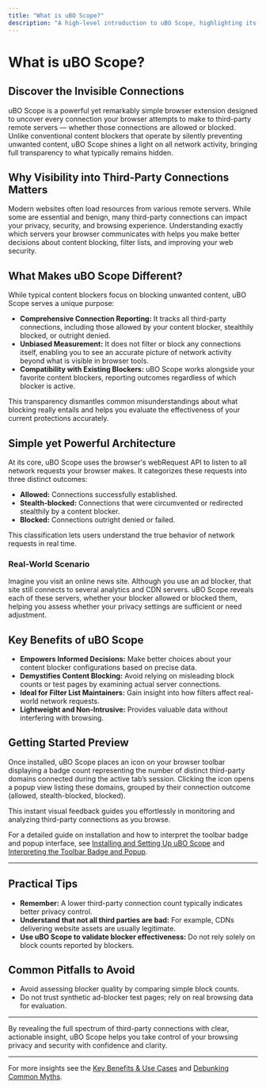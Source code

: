 ```yaml
---
title: "What is uBO Scope?"
description: "A high-level introduction to uBO Scope, highlighting its purpose as a simple yet powerful browser extension for revealing all third-party remote server connections—whether allowed or blocked. Learn how it differs from conventional content blockers, what issues it addresses, and why visibility into server connections matters."
---
```


# What is uBO Scope?

## Discover the Invisible Connections

uBO Scope is a powerful yet remarkably simple browser extension designed to uncover every connection your browser attempts to make to third-party remote servers — whether those connections are allowed or blocked. Unlike conventional content blockers that operate by silently preventing unwanted content, uBO Scope shines a light on all network activity, bringing full transparency to what typically remains hidden.

## Why Visibility into Third-Party Connections Matters

Modern websites often load resources from various remote servers. While some are essential and benign, many third-party connections can impact your privacy, security, and browsing experience. Understanding exactly which servers your browser communicates with helps you make better decisions about content blocking, filter lists, and improving your web security.

## What Makes uBO Scope Different?

While typical content blockers focus on blocking unwanted content, uBO Scope serves a unique purpose:

- **Comprehensive Connection Reporting:** It tracks all third-party connections, including those allowed by your content blocker, stealthily blocked, or outright denied.
- **Unbiased Measurement:** It does not filter or block any connections itself, enabling you to see an accurate picture of network activity beyond what is visible in browser tools.
- **Compatibility with Existing Blockers:** uBO Scope works alongside your favorite content blockers, reporting outcomes regardless of which blocker is active.

This transparency dismantles common misunderstandings about what blocking really entails and helps you evaluate the effectiveness of your current protections accurately.

## Simple yet Powerful Architecture

At its core, uBO Scope uses the browser's webRequest API to listen to all network requests your browser makes. It categorizes these requests into three distinct outcomes:

- **Allowed:** Connections successfully established.
- **Stealth-blocked:** Connections that were circumvented or redirected stealthily by a content blocker.
- **Blocked:** Connections outright denied or failed.

This classification lets users understand the true behavior of network requests in real time.

### Real-World Scenario

Imagine you visit an online news site. Although you use an ad blocker, that site still connects to several analytics and CDN servers. uBO Scope reveals each of these servers, whether your blocker allowed or blocked them, helping you assess whether your privacy settings are sufficient or need adjustment.

## Key Benefits of uBO Scope

- **Empowers Informed Decisions:** Make better choices about your content blocker configurations based on precise data.
- **Demystifies Content Blocking:** Avoid relying on misleading block counts or test pages by examining actual server connections.
- **Ideal for Filter List Maintainers:** Gain insight into how filters affect real-world network requests.
- **Lightweight and Non-Intrusive:** Provides valuable data without interfering with browsing.

## Getting Started Preview

Once installed, uBO Scope places an icon on your browser toolbar displaying a badge count representing the number of distinct third-party domains connected during the active tab’s session. Clicking the icon opens a popup view listing these domains, grouped by their connection outcome (allowed, stealth-blocked, blocked).

This instant visual feedback guides you effortlessly in monitoring and analyzing third-party connections as you browse.

For a detailed guide on installation and how to interpret the toolbar badge and popup interface, see [Installing and Setting Up uBO Scope](/guides/getting-started-essentials/install-and-setup) and [Interpreting the Toolbar Badge and Popup](/guides/getting-started-essentials/interpreting-badge-and-popup).

---

## Practical Tips

- **Remember:** A lower third-party connection count typically indicates better privacy control.
- **Understand that not all third parties are bad:** For example, CDNs delivering website assets are usually legitimate.
- **Use uBO Scope to validate blocker effectiveness:** Do not rely solely on block counts reported by blockers.

## Common Pitfalls to Avoid

- Avoid assessing blocker quality by comparing simple block counts.
- Do not trust synthetic ad-blocker test pages; rely on real browsing data for evaluation.

---

By revealing the full spectrum of third-party connections with clear, actionable insight, uBO Scope helps you take control of your browsing privacy and security with confidence and clarity.

---

For more insights see the [Key Benefits & Use Cases](/overview/product-introduction-and-value/key-benefits-and-use-cases) and [Debunking Common Myths](/overview/product-introduction-and-value/debunking-common-myths).